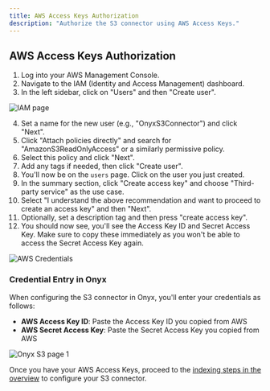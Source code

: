 ```yaml
---
title: AWS Access Keys Authorization
description: "Authorize the S3 connector using AWS Access Keys."
---
```


## AWS Access Keys Authorization

1. Log into your AWS Management Console.
2. Navigate to the IAM (Identity and Access Management) dashboard.
3. In the left sidebar, click on "Users" and then "Create user".

![IAM page](/assets/images/connectors/blob/s3/iam.png)

4. Set a name for the new user (e.g., "OnyxS3Connector") and click "Next".
5. Click "Attach policies directly" and search for "AmazonS3ReadOnlyAccess" or a similarly permissive policy.
6. Select this policy and click "Next".
7. Add any tags if needed, then click "Create user".
8. You'll now be on the `users` page. Click on the user you just created.
9. In the summary section, click "Create access key" and choose "Third-party service" as the use case.
10. Select "I understand the above recommendation and want to proceed to create an access key" and then "Next".
11. Optionally, set a description tag and then press "create access key".
12. You should now see, you'll see the Access Key ID and Secret Access Key. Make sure to copy these immediately as you won't be able to access the Secret Access Key again.

![AWS Credentials](/assets/images/connectors/blob/s3/accesskeyspage.png)

### Credential Entry in Onyx

When configuring the S3 connector in Onyx, you'll enter your credentials as follows:
- **AWS Access Key ID**: Paste the Access Key ID you copied from AWS
- **AWS Secret Access Key**: Paste the Secret Access Key you copied from AWS

![Onyx S3 page 1](/assets/images/connectors/blob/s3/onyx-access-key.png)

Once you have your AWS Access Keys, proceed to the [indexing steps in the overview](./overview#indexing) to configure your S3 connector.
